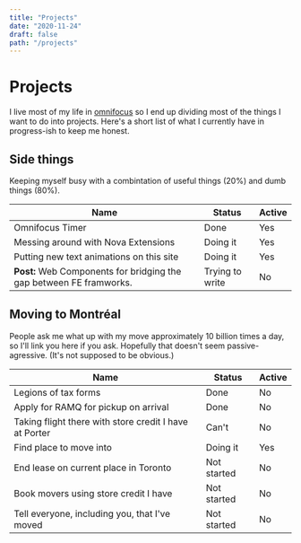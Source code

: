 ```yaml
---
title: "Projects"
date: "2020-11-24"
draft: false
path: "/projects"
---
```


# Projects

I live most of my life in [<Annotated icon="omnifocus">omnifocus</Annotated>](https://www.omnigroup.com/omnifocus/) so I end up dividing most of the things I want to do into projects. Here's a short list of what I currently have in progress-ish to keep me honest.

## Side things
Keeping myself busy with a combintation of useful things (20%) and <Rainbow>dumb things</Rainbow> (80%).

| Name | Status | Active |
|-|-|-|
| <Link to="/posts/omnifocus-timer">Omnifocus Timer</Link> | Done | Yes |
| Messing around with Nova Extensions | Doing it | Yes |
| <Rainbow>Putting</Rainbow> <Jumping>new text</Jumping> <Emphasis>animations</Emphasis> <CallOut>on this site</CallOut> | Doing it | Yes |
| **Post:** Web Components for bridging the gap between FE framworks. | Trying to write | No |

## Moving to Montréal
People ask me what up with my move approximately <Jumping>10 billion times a day,</Jumping> so I'll link you here if you ask. Hopefully that doesn't seem passive-agressive. (It's not supposed to be obvious.)

| Name | Status | Active |
|-|-|-|
| Legions of tax forms | Done | No |
| Apply for <OutboundLink target="_blank" href="https://www.ramq.gouv.qc.ca">RAMQ</OutboundLink> for pickup on arrival | Done | No |
| Taking flight there with store credit I have at Porter | Can't | No |
| Find place to move into | Doing it | Yes |
| End lease on current place in Toronto | Not started | No |
| Book movers using store credit I have | Not started | No |
| Tell everyone, <Jumping>including you,</Jumping> that I've moved | Not started | No |